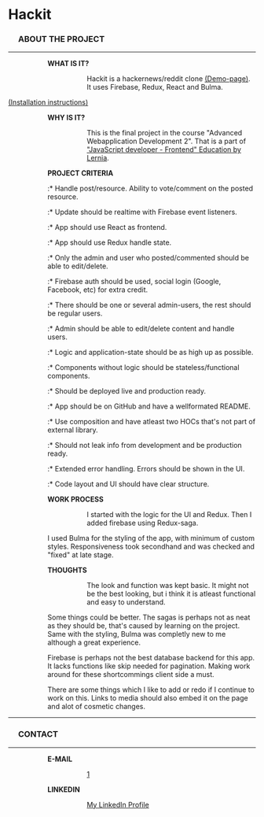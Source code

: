 = '''Hackit''' =
=== &ensp;&ensp; ABOUT THE PROJECT ===
----

:::: '''WHAT IS IT?'''
:::::: Hackit is a hackernews/reddit clone [https://hackit.aostlund.com (Demo-page)]. It uses Firebase, Redux, React and Bulma.
[https://github.com/aostlund/hackit/blob/master/INSTALL.md (Installation instructions)]

:::: '''WHY IS IT?'''
:::::: This is the final project in the course "Advanced Webapplication Development 2". That is a part of [https://www.lernia.se/utbildning/distans/data-och-it/javascriptutvecklare-frontend-26659 "JavaScript developer - Frontend" Education by Lernia].

:::: '''PROJECT CRITERIA'''
:::::* Handle post/resource. Ability to vote/comment on the posted resource.
:::::* Update should be realtime with Firebase event listeners.
:::::* App should use React as frontend.
:::::* App should use Redux handle state.
:::::* Only the admin and user who posted/commented should be able to edit/delete.
:::::* Firebase auth should be used, social login (Google, Facebook, etc) for extra credit.
:::::* There should be one or several admin-users, the rest should be regular users.
:::::* Admin should be able to edit/delete content and handle users.
:::::* Logic and application-state should be as high up as possible.
:::::* Components without logic should be stateless/functional components.
:::::* Should be deployed live and production ready.
:::::* App should be on GitHub and have a wellformated README.
:::::* Use composition and have atleast two HOCs that's not part of external library.
:::::* Should not leak info from development and be production ready.
:::::* Extended error handling. Errors should be shown in the UI.
:::::* Code layout and UI should have clear structure.

:::: '''WORK PROCESS'''
:::::: I started with the logic for the UI and Redux. Then I added firebase using Redux-saga.

:::::: I used Bulma for the styling of the app, with minimum of custom styles. Responsiveness took secondhand and was checked and "fixed" at late stage.

:::: '''THOUGHTS'''
:::::: The look and function was kept basic. It might not be the best looking, but i think it is atleast functional and easy to understand.

:::::: Some things could be better. The sagas is perhaps not as neat as they should be, that's caused by learning on the project. Same with the styling, Bulma was completly new to me although a great experience.

:::::: Firebase is perhaps not the best database backend for this app. It lacks functions like skip needed for pagination. Making work around for these shortcommings client side a must.

:::::: There are some things which I like to add or redo if I continue to work on this. Links to media should also embed it on the page and alot of cosmetic changes.
----
=== &ensp;&ensp; CONTACT ===
----
:::: '''E-MAIL'''
:::::: [mailto:andreas.ostlund@spelpunkten.com]
:::: '''LINKEDIN'''
:::::: [https://www.linkedin.com/in/andreas-östlund-42945467 My LinkedIn Profile]
